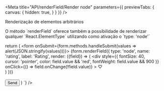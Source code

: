 
<Meta 
    title="API/renderField/Render node"
    parameters={{
        previewTabs: {
            canvas: {
                hidden: true,
            }
        }
    }}
/>

<div className="subheading min-letter-space" id='rendernode'>
    Renderização de elementos arbitrários
</div>
<p>
    O método `renderField` oferece também a possibilidade de renderizar qualquer `React.ElementType` utilizando como ativação o `type: 'node'`
</p>
<div className='canvas-code'>
    <div className='wrap-code left'>
        <components.RenderNode/>
    </div>
    <Source
        language='tsx'
        dark
        format={true}
        code={`
const form = useNiceForm()

return (
    <NiceformHookProvider form={form}>
        <form onSubmit={form.methods.handleSubmit(values => alert(JSON.stringify(values)))}>
            {form.renderField({
                type: 'node',
                name: 'rating',
                label: 'Rating',
                render: ({field}) => (
                    <div 
                        style={{
                            fontSize: 40,
                            cursor: 'pointer',
                            color: field.value && 'red',
                            fontWeight: field.value && 900
                        }}
                        onClick={() => field.onChange(!field.value)}
                    >
                        ♡ 
                    </div>
                )
            })}
            <br/>
            <br/>
            <Button 
                variant="contained"
                type='submit'
            >
                Send
            </Button>
        </form>
    </NiceformHookProvider>
)
        `}
    />
</div>